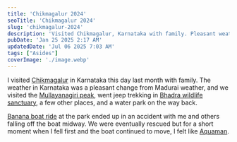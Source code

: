 ```yaml
---
title: 'Chikmagalur 2024'
seoTitle: 'Chikmagalur 2024'
slug: 'chikmagalur-2024'
description: 'Visited Chikmagalur, Karnataka with family. Pleasant weather change from Madurai as we explored Mullayanagiri peak, went jeep trekking in Bhadra wildlife sanctuary, and enjoyed a water park.'
pubDate: 'Jan 25 2025 2:17 AM'
updatedDate: 'Jul 06 2025 7:03 AM'
tags: ["Asides"]
coverImage: './image.webp'
---
```


I visited [Chikmagalur](https://en.wikipedia.org/wiki/Chikmagalur) in Karnataka this day last month with family. The weather in Karnataka was a pleasant change from Madurai weather, and we visited the [Mullayanagiri peak](https://en.wikipedia.org/wiki/Mullayyana_Giri), went jeep trekking in [Bhadra wildlife sanctuary](https://karnatakatourism.org/tour-item/bhadra-wildlife-sanctuary-and-tiger-reserve/), a few other places, and a water park on the way back. 


[Banana boat ride](https://www.google.com/search?client=firefox-b-d&q=banana%20boat%20ride) at the park ended up in an accident with me and others falling off the boat midway. We were eventually rescued but for a short moment when I fell first and the boat continued to move, I felt like [Aquaman](https://en.wikipedia.org/wiki/Aquaman_(film)). 

